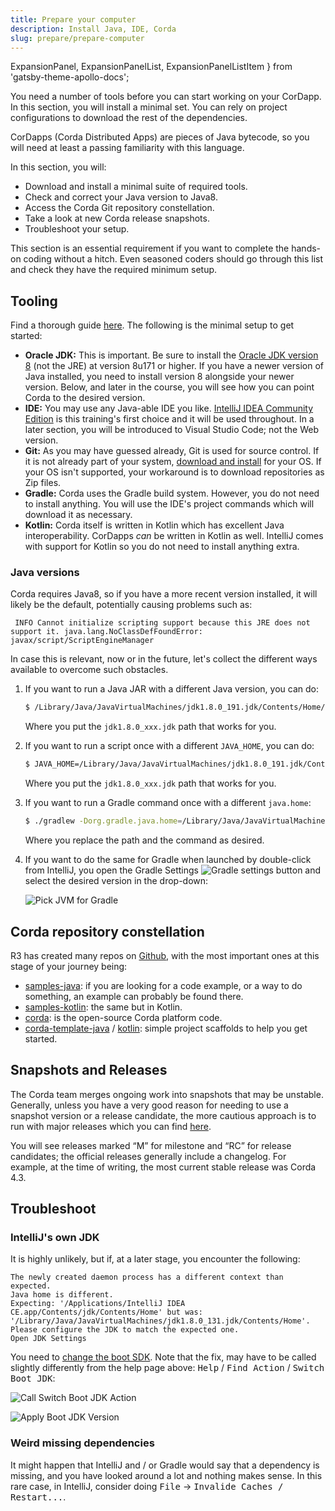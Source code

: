 ```yaml
---
title: Prepare your computer
description: Install Java, IDE, Corda
slug: prepare/prepare-computer
---
```


  ExpansionPanel,
  ExpansionPanelList,
  ExpansionPanelListItem
} from 'gatsby-theme-apollo-docs';

You need a number of tools before you can start working on your CorDapp. In this section, you will install a minimal set. You can rely on project configurations to download the rest of the dependencies.

CorDapps (Corda Distributed Apps) are pieces of Java bytecode, so you will need at least a passing familiarity with this language.

In this section, you will:

- Download and install a minimal suite of required tools.
- Check and correct your Java version to Java8.
- Access the Corda Git repository constellation.
- Take a look at new Corda release snapshots.
- Troubleshoot your setup.

This section is an essential requirement if you want to complete the hands-on coding without a hitch. Even seasoned coders should go through this list and check they have the required minimum setup.

## Tooling

Find a thorough guide [here](https://docs.corda.net/docs/corda-os/4.3/getting-set-up.html). The following is the minimal setup to get started:

- **Oracle JDK:** This is important. Be sure to install the [Oracle JDK version 8](https://www.oracle.com/java/technologies/javase/javase-jdk8-downloads.html) (not the JRE) at version 8u171 or higher. If you have a newer version of Java installed, you need to install version 8 alongside your newer version. Below, and later in the course, you will see how you can point Corda to the desired version.
- **IDE:** You may use any Java-able IDE you like. [IntelliJ IDEA Community Edition](https://www.jetbrains.com/idea/download/#section=mac) is this training's first choice and it will be used throughout. In a later section, you will be introduced to Visual Studio Code; not the Web version.
- **Git:** As you may have guessed already, Git is used for source control. If it is not already part of your system, [download and install](https://git-scm.com/downloads) for your OS. If your OS isn't supported, your workaround is to download repositories as Zip files.
- **Gradle:** Corda uses the Gradle build system. However, you do not need to install anything. You will use the IDE's project commands which will download it as necessary.
- **Kotlin:** Corda itself is written in Kotlin which has excellent Java interoperability. CorDapps _can_ be written in Kotlin as well. IntelliJ comes with support for Kotlin so you do not need to install anything extra.

### Java versions

Corda requires Java8, so if you have a more recent version installed, it will likely be the default, potentially causing problems such as:

```
 INFO Cannot initialize scripting support because this JRE does not support it. java.lang.NoClassDefFoundError: javax/script/ScriptEngineManager
```
In case this is relevant, now or in the future, let's collect the different ways available to overcome such obstacles.

1. If you want to run a Java JAR with a different Java version, you can do:

    ```bash
    $ /Library/Java/JavaVirtualMachines/jdk1.8.0_191.jdk/Contents/Home/bin/java -jar corda.jar
    ```
    Where you put the `jdk1.8.0_xxx.jdk` path that works for you.
2. If you want to run a script once with a different `JAVA_HOME`, you can do:

    ```bash
    $ JAVA_HOME=/Library/Java/JavaVirtualMachines/jdk1.8.0_191.jdk/Contents/Home YOUR_SCRIPT
    ```
    Where you put the `jdk1.8.0_xxx.jdk` path that works for you.
3. If you want to run a Gradle command once with a different `java.home`:

    ```bash
    $ ./gradlew -Dorg.gradle.java.home=/Library/Java/JavaVirtualMachines/jdk1.8.0_191.jdk/Contents/Home build
    ```
    Where you replace the path and the command as desired.
4. If you want to do the same for Gradle when launched by double-click from IntelliJ, you open the Gradle Settings ![Gradle settings button](images/gradle_settings_button.png) and select the desired version in the drop-down:

    ![Pick JVM for Gradle](images/pick_jvm_for_gradle.png)

## Corda repository constellation

R3 has created many repos on [Github](https://github.com/corda), with the most important ones at this stage of your journey being:

- [samples-java](https://github.com/corda/samples-java): if you are looking for a code example, or a way to do something, an example can probably be found there.
- [samples-kotlin](https://github.com/corda/samples-kotlin): the same but in Kotlin.
- [corda](https://github.com/corda/corda/): is the open-source Corda platform code.
- [corda-template-java](https://github.com/corda/cordapp-template-java) / [kotlin](https://github.com/corda/cordapp-template-kotlin): simple project scaffolds to help you get started.

## Snapshots and Releases

The Corda team merges ongoing work into snapshots that may be unstable. Generally, unless you have a very good reason for needing to use a snapshot version or a release candidate, the more cautious approach is to run with major releases which you can find [here](https://github.com/corda/corda/releases).

You will see releases marked “M” for milestone and “RC” for release candidates; the official releases generally include a changelog. For example, at the time of writing, the most current stable release was Corda 4.3.

## Troubleshoot

### IntelliJ's own JDK

It is highly unlikely, but if, at a later stage, you encounter the following:

```
The newly created daemon process has a different context than expected.
Java home is different.
Expecting: '/Applications/IntelliJ IDEA CE.app/Contents/jdk/Contents/Home' but was: '/Library/Java/JavaVirtualMachines/jdk1.8.0_131.jdk/Contents/Home'.
Please configure the JDK to match the expected one.
Open JDK Settings
```
You need to [change the boot SDK](https://intellij-support.jetbrains.com/hc/en-us/articles/206544879-Selecting-the-JDK-version-the-IDE-will-run-under). Note that the fix, may have to be called slightly differently from the help page above: <kbd>Help</kbd> / <kbd>Find Action</kbd> / <kbd>Switch Boot JDK</kbd>:

![Call Switch Boot JDK Action](images/switch_boot_jdk_1.png)

![Apply Boot JDK Version](images/switch_boot_jdk_2.png)

### Weird missing dependencies

It might happen that IntelliJ and&nbsp;/ or Gradle would say that a dependency is missing, and you have looked around a lot and nothing makes sense. In this rare case, in IntelliJ, consider doing <kbd>File</kbd> -> <kbd>Invalide Caches / Restart...</kbd>.
